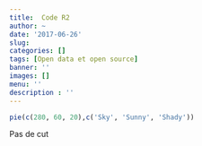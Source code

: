 ```yaml
---
title:  Code R2
author: ~
date: '2017-06-26'
slug: 
categories: []
tags: [Open data et open source]
banner: ''
images: []
menu: ''
description : ''
---
```


```r
pie(c(280, 60, 20),c('Sky', 'Sunny', 'Shady'))
```

Pas de cut
